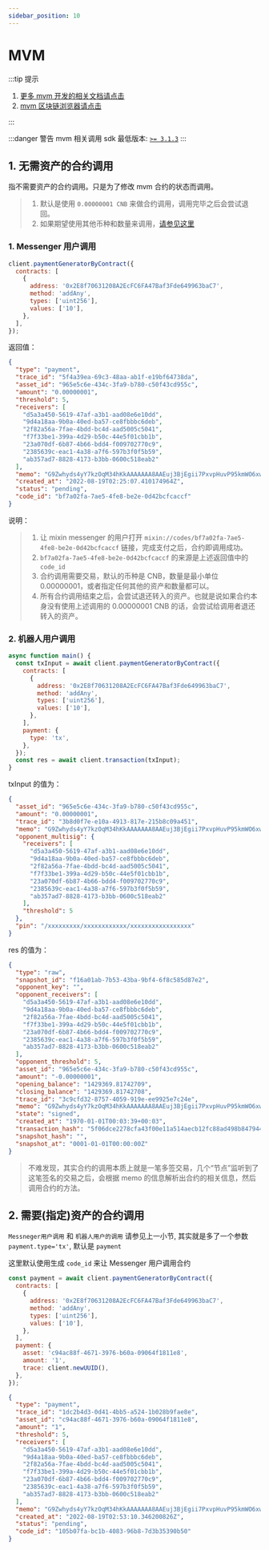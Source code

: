 ```yaml
---
sidebar_position: 10
---
```


# MVM

:::tip 提示

1. [更多 mvm 开发的相关文档请点击](https://mvm.dev/zh/reference/intro.html)
2. [mvm 区块链浏览器请点击](https://scan.mvm.dev/)

:::

:::danger 警告
mvm 相关调用 sdk 最低版本: [`>= 3.1.3`](https://www.npmjs.com/package/mixin-node-sdk)
:::

## 1. 无需资产的合约调用

指不需要资产的合约调用。只是为了修改 mvm 合约的状态而调用。

> 1. 默认是使用 `0.00000001 CNB` 来做合约调用，调用完毕之后会尝试退回。
> 2. 如果期望使用其他币种和数量来调用，[请参见这里](#2-需要指定资产的合约调用)

### 1. Messenger 用户调用

```js
client.paymentGeneratorByContract({
  contracts: [
    {
      address: '0x2E8f70631208A2EcFC6FA47Baf3Fde649963baC7',
      method: 'addAny',
      types: ['uint256'],
      values: ['10'],
    },
  ],
});
```

返回值：

```json
{
  "type": "payment",
  "trace_id": "5f4a39ea-69c3-48aa-ab1f-e19bf64738da",
  "asset_id": "965e5c6e-434c-3fa9-b780-c50f43cd955c",
  "amount": "0.00000001",
  "threshold": 5,
  "receivers": [
    "d5a3a450-5619-47af-a3b1-aad08e6e10dd",
    "9d4a18aa-9b0a-40ed-ba57-ce8fbbbc6deb",
    "2f82a56a-7fae-4bdd-bc4d-aad5005c5041",
    "f7f33be1-399a-4d29-b50c-44e5f01cbb1b",
    "23a070df-6b87-4b66-bdd4-f009702770c9",
    "2385639c-eac1-4a38-a7f6-597b3f0f5b59",
    "ab357ad7-8828-4173-b3bb-0600c518eab2"
  ],
  "memo": "G9Zwhyds4yY7kzOqM34hKkAAAAAAA8AAEuj3BjEgii7PxvpHuvP95kmWO6xwAkd60KqwAAAAAAAAAAAAAAAAAAAAAAAAAAAAAAAAAAAAAAAAAK",
  "created_at": "2022-08-19T02:25:07.410174964Z",
  "status": "pending",
  "code_id": "bf7a02fa-7ae5-4fe8-be2e-0d42bcfcaccf"
}
```

说明：

> 1. 让 mixin messenger 的用户打开 `mixin://codes/bf7a02fa-7ae5-4fe8-be2e-0d42bcfcaccf` 链接，完成支付之后，合约即调用成功。
> 2. `bf7a02fa-7ae5-4fe8-be2e-0d42bcfcaccf` 的来源是上述返回值中的 `code_id`
> 3. 合约调用需要交易，默认的币种是 CNB，数量是最小单位 0.00000001，或者指定任何其他的资产和数量都可以。
> 4. 所有合约调用结束之后，会尝试退还转入的资产。也就是说如果合约本身没有使用上述调用的 0.00000001 CNB 的话，会尝试给调用者退还转入的资产。

### 2. 机器人用户调用

```js
async function main() {
  const txInput = await client.paymentGeneratorByContract({
    contracts: [
      {
        address: '0x2E8f70631208A2EcFC6FA47Baf3Fde649963baC7',
        method: 'addAny',
        types: ['uint256'],
        values: ['10'],
      },
    ],
    payment: {
      type: 'tx',
    },
  });
  const res = await client.transaction(txInput);
}
```

txInput 的值为：

```json
{
  "asset_id": "965e5c6e-434c-3fa9-b780-c50f43cd955c",
  "amount": "0.00000001",
  "trace_id": "3b8d0f7e-e10a-4913-817e-215b8c09a451",
  "memo": "G9Zwhyds4yY7kzOqM34hKkAAAAAAA8AAEuj3BjEgii7PxvpHuvP95kmWO6xwAkd60KqwAAAAAAAAAAAAAAAAAAAAAAAAAAAAAAAAAAAAAAAAAK",
  "opponent_multisig": {
    "receivers": [
      "d5a3a450-5619-47af-a3b1-aad08e6e10dd",
      "9d4a18aa-9b0a-40ed-ba57-ce8fbbbc6deb",
      "2f82a56a-7fae-4bdd-bc4d-aad5005c5041",
      "f7f33be1-399a-4d29-b50c-44e5f01cbb1b",
      "23a070df-6b87-4b66-bdd4-f009702770c9",
      "2385639c-eac1-4a38-a7f6-597b3f0f5b59",
      "ab357ad7-8828-4173-b3bb-0600c518eab2"
    ],
    "threshold": 5
  },
  "pin": "/xxxxxxxxx/xxxxxxxxxxxx/xxxxxxxxxxxxxxxxx"
}
```

res 的值为：

```json
{
  "type": "raw",
  "snapshot_id": "f16a01ab-7b53-43ba-9bf4-6f8c585d87e2",
  "opponent_key": "",
  "opponent_receivers": [
    "d5a3a450-5619-47af-a3b1-aad08e6e10dd",
    "9d4a18aa-9b0a-40ed-ba57-ce8fbbbc6deb",
    "2f82a56a-7fae-4bdd-bc4d-aad5005c5041",
    "f7f33be1-399a-4d29-b50c-44e5f01cbb1b",
    "23a070df-6b87-4b66-bdd4-f009702770c9",
    "2385639c-eac1-4a38-a7f6-597b3f0f5b59",
    "ab357ad7-8828-4173-b3bb-0600c518eab2"
  ],
  "opponent_threshold": 5,
  "asset_id": "965e5c6e-434c-3fa9-b780-c50f43cd955c",
  "amount": "-0.00000001",
  "opening_balance": "1429369.81742709",
  "closing_balance": "1429369.81742708",
  "trace_id": "3c9cfd32-8757-4059-919e-ee9925e7c24e",
  "memo": "G9Zwhyds4yY7kzOqM34hKkAAAAAAA8AAEuj3BjEgii7PxvpHuvP95kmWO6xwAkd60KqwAAAAAAAAAAAAAAAAAAAAAAAAAAAAAAAAAAAAAAAAAK",
  "state": "signed",
  "created_at": "1970-01-01T00:03:39+00:03",
  "transaction_hash": "5f06dce2278cfa43f00e11a514aecb12fc88ad498b847944fa2dabd7c8644f83",
  "snapshot_hash": "",
  "snapshot_at": "0001-01-01T00:00:00Z"
}
```

> 不难发现，其实合约的调用本质上就是一笔多签交易，几个“节点”监听到了这笔签名的交易之后，会根据 memo 的信息解析出合约的相关信息，然后调用合约的方法。

## 2. 需要(指定)资产的合约调用

`Messneger用户调用` 和 `机器人用户的调用` 请参见上一小节, 其实就是多了一个参数 `payment.type='tx'`, 默认是 `payment`

这里默认使用生成 `code_id` 来让 Messenger 用户调用合约

```js
const payment = await client.paymentGeneratorByContract({
  contracts: [
    {
      address: '0x2E8f70631208A2EcFC6FA47Baf3Fde649963baC7',
      method: 'addAny',
      types: ['uint256'],
      values: ['10'],
    },
  ],
  payment: {
    asset: 'c94ac88f-4671-3976-b60a-09064f1811e8',
    amount: '1',
    trace: client.newUUID(),
  },
});
```

```json
{
  "type": "payment",
  "trace_id": "1dc2b4d3-0d41-4bb5-a524-1b028b9fae8e",
  "asset_id": "c94ac88f-4671-3976-b60a-09064f1811e8",
  "amount": "1",
  "threshold": 5,
  "receivers": [
    "d5a3a450-5619-47af-a3b1-aad08e6e10dd",
    "9d4a18aa-9b0a-40ed-ba57-ce8fbbbc6deb",
    "2f82a56a-7fae-4bdd-bc4d-aad5005c5041",
    "f7f33be1-399a-4d29-b50c-44e5f01cbb1b",
    "23a070df-6b87-4b66-bdd4-f009702770c9",
    "2385639c-eac1-4a38-a7f6-597b3f0f5b59",
    "ab357ad7-8828-4173-b3bb-0600c518eab2"
  ],
  "memo": "G9Zwhyds4yY7kzOqM34hKkAAAAAAA8AAEuj3BjEgii7PxvpHuvP95kmWO6xwAkd60KqwAAAAAAAAAAAAAAAAAAAAAAAAAAAAAAAAAAAAAAAAAK",
  "created_at": "2022-08-19T02:53:10.346200826Z",
  "status": "pending",
  "code_id": "105b07fa-bc1b-4083-96b8-7d3b35390b50"
}
```
